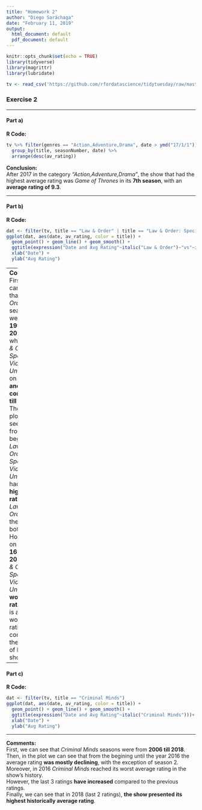 ```yaml
---
title: "Homework 2"
author: "Diego Saráchaga"
date: "February 11, 2019"
output:
  html_document: default
  pdf_document: default
---
```



```r
knitr::opts_chunk$set(echo = TRUE)
library(tidyverse)
library(magrittr)
library(lubridate)

tv <- read_csv('https://github.com/rfordatascience/tidytuesday/raw/master/data/2019/2019-01-08/IMDb_Economist_tv_ratings.csv')
```

### Exercise 2

----

#### Part a)
__R Code:__   
```r
tv %>% filter(genres == "Action,Adventure,Drama", date > ymd("17/1/1")) %>% 
  group_by(title, seasonNumber, date) %>% 
  arrange(desc(av_rating))
```

__Conclusion:__   
After 2017 in the category _"Action,Adventure,Drama"_, the show that had the highest average rating was _Game of Thrones_ in its __7th season__, with an __average rating of 9.3__.

   
----

#### Part b)
__R Code:__   
```r
dat <- filter(tv, title == "Law & Order" | title == "Law & Order: Special Victims Unit")
ggplot(dat, aes(date, av_rating, color = title)) + 
  geom_point() + geom_line() + geom_smooth() +
  ggtitle(expression("Date and Avg Rating"~italic("Law & Order")~"vs"~italic("Law & Order: Special Victims Unit"))) + 
  xlab("Date") + 
  ylab("Avg Rating")
```
---
__Comments:__   
First, we can see that _Law & Order_ seasons were from __1991 to 2010__, while _Law & Order: Special Victims Unit_ started on __2000 and continues till 2018__.  
Then, in the plot we can see that from its begining _Law & Order: Special Victims Unit_ has had a __higher rating__ than _Law & Order_ when they where both on air. However, on __season 16 (year 2015)__, _Law & Order: Special Victims Unit_ had its __worst rating__, that is also the worst rating if we consider the history of both shows.

----

#### Part c)
__R Code:__   
```r
dat <- filter(tv, title == "Criminal Minds")
ggplot(dat, aes(date, av_rating, color = title)) + 
  geom_point() + geom_line() + geom_smooth() +
  ggtitle(expression("Date and Avg Rating"~italic("Criminal Minds")))+
  xlab("Date") + 
  ylab("Avg Rating")
```

---
__Comments:__   
First, we can see that _Criminal Minds_ seasons were from __2006 till 2018__.  
Then, in the plot we can see that from the begining until the year 2016 the average rating __was mostly declining__, with the exception of season 2. Moreover, in 2016 _Criminal Minds_ reached its worst average rating in the show's history.   
However, the last 3 ratings __have increased__ compared to the previous ratings.   
Finally, we can see that in 2018 (last 2 ratings), __the show presented its highest historically average rating__.
